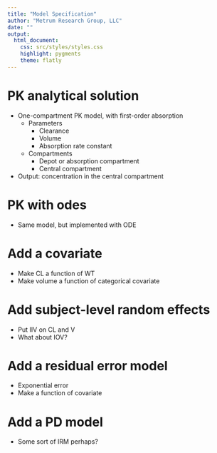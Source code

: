 ```yaml
---
title: "Model Specification"
author: "Metrum Research Group, LLC"
date: ""
output: 
  html_document:
    css: src/styles/styles.css
    highlight: pygments
    theme: flatly
---
```




# PK analytical solution

- One-compartment PK model, with first-order absorption
  - Parameters
    - Clearance
    - Volume
    - Absorption rate constant
  - Compartments
    - Depot or absorption compartment
    - Central compartment
- Output: concentration in the central compartment


# PK with odes

- Same model, but implemented with ODE

# Add a covariate

- Make CL a function of WT
- Make volume a function of categorical covariate

# Add subject-level random effects 

- Put IIV on CL and V
- What about IOV?

# Add a residual error model

- Exponential error
- Make a function of covariate


# Add a PD model

- Some sort of IRM perhaps?
















